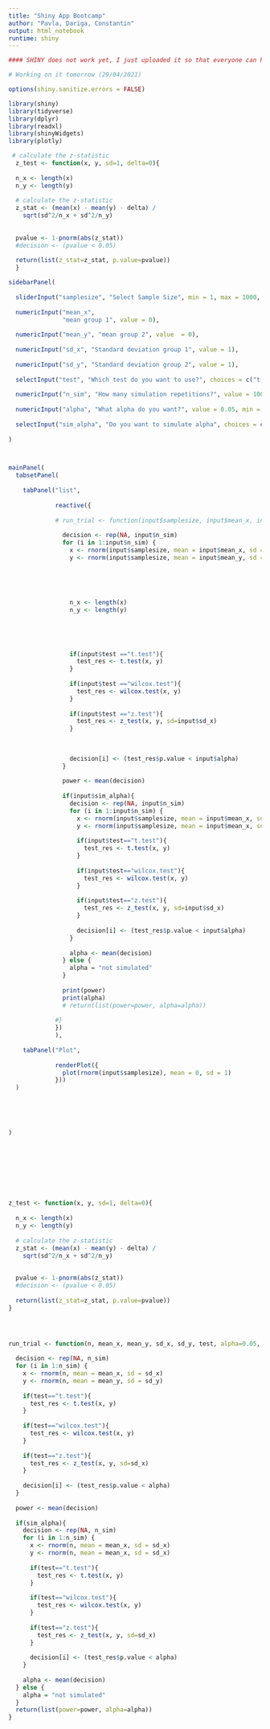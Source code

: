 ---
title: "Shiny App Bootcamp"
author: "Pavla, Dariga, Constantin"
output: html_notebook
runtime: shiny
---
```{r}
#### SHINY does not work yet, I just uploaded it so that everyone can have a look if he/she wants.

# Working on it tomorrow (29/04/2021)
```

```{r echo=FALSE, message=FALSE, warning=FALSE}

options(shiny.sanitize.errors = FALSE) 

library(shiny)
library(tidyverse)
library(dplyr)
library(readxl)
library(shinyWidgets)
library(plotly)


```

```{r, echo = FALSE}
 # calculate the z-statistic
  z_test <- function(x, y, sd=1, delta=0){
  
  n_x <- length(x)
  n_y <- length(y)
  
  # calculate the z-statistic
  z_stat <- (mean(x) - mean(y) - delta) /
    sqrt(sd^2/n_x + sd^2/n_y)
  
  
  pvalue <- 1-pnorm(abs(z_stat))
  #decision <- (pvalue < 0.05)
  
  return(list(z_stat=z_stat, p.value=pvalue))
  }

```

```{r, echo = FALSE}
sidebarPanel(
  
  sliderInput("samplesize", "Select Sample Size", min = 1, max = 1000, value = 100),
  
  numericInput("mean_x", 
               "mean group 1", value = 0), 
  
  numericInput("mean_y", "mean group 2", value  = 0),
  
  numericInput("sd_x", "Standard deviation group 1", value = 1), 
  
  numericInput("sd_y", "Standard deviation group 2", value = 1),
  
  selectInput("test", "Which test do you want to use?", choices = c("t.test", "z.test", "wilcox.test")), 
  
  numericInput("n_sim", "How many simulation repetitions?", value = 1000),
  
  numericInput("alpha", "What alpha do you want?", value = 0.05, min = 0.001, max = 0.1),
  
  selectInput("sim_alpha", "Do you want to simulate alpha", choices = c("TRUE", "FALSE"))
  
)



mainPanel( 
  tabsetPanel(
    
    tabPanel("list",
             
             reactive({
             
             # run_trial <- function(input$samplesize, input$mean_x, input$mean_y, input$sd_x, input$sd_y, input$test, alpha=0.05, input$n_sim, sim_alpha=TRUE){
               
               decision <- rep(NA, input$n_sim)
               for (i in 1:input$n_sim) {
                 x <- rnorm(input$samplesize, mean = input$mean_x, sd = input$sd_x)
                 y <- rnorm(input$samplesize, mean = input$mean_y, sd = input$sd_y)
                 
               
                 
                 
                 
                 n_x <- length(x)
                 n_y <- length(y)
  
 

  

                 if(input$test =="t.test"){
                   test_res <- t.test(x, y)
                 }
                 
                 if(input$test =="wilcox.test"){
                   test_res <- wilcox.test(x, y)
                 }
                 
                 if(input$test =="z.test"){
                   test_res <- z_test(x, y, sd=input$sd_x)
                 }
                 
                
                 
                 decision[i] <- (test_res$p.value < input$alpha)
               }
               
               power <- mean(decision)
               
               if(input$sim_alpha){
                 decision <- rep(NA, input$n_sim)
                 for (i in 1:input$n_sim) {
                   x <- rnorm(input$samplesize, mean = input$mean_x, sd = input$sd_x)
                   y <- rnorm(input$samplesize, mean = input$mean_x, sd = input$sd_x)
                   
                   if(input$test=="t.test"){
                     test_res <- t.test(x, y)
                   }
                   
                   if(input$test=="wilcox.test"){
                     test_res <- wilcox.test(x, y)
                   }
                   
                   if(input$test=="z.test"){
                     test_res <- z_test(x, y, sd=input$sd_x)
                   }
                   
                   decision[i] <- (test_res$p.value < input$alpha)
                 }
                 
                 alpha <- mean(decision)
               } else {
                 alpha = "not simulated"
               }
               
               print(power)
               print(alpha)
               # return(list(power=power, alpha=alpha))
               
             #}
             })
             ),
    
    tabPanel("Plot",
             
             renderPlot({
               plot(rnorm(input$samplesize), mean = 0, sd = 1)
             }))
  )
  
  
  
  
  
)










```



```{r}
z_test <- function(x, y, sd=1, delta=0){
  
  n_x <- length(x)
  n_y <- length(y)
  
  # calculate the z-statistic
  z_stat <- (mean(x) - mean(y) - delta) /
    sqrt(sd^2/n_x + sd^2/n_y)
  
  
  pvalue <- 1-pnorm(abs(z_stat))
  #decision <- (pvalue < 0.05)
  
  return(list(z_stat=z_stat, p.value=pvalue))
}




run_trial <- function(n, mean_x, mean_y, sd_x, sd_y, test, alpha=0.05, n_sim, sim_alpha=TRUE){
  
  decision <- rep(NA, n_sim)
  for (i in 1:n_sim) {
    x <- rnorm(n, mean = mean_x, sd = sd_x)
    y <- rnorm(n, mean = mean_y, sd = sd_y)
    
    if(test=="t.test"){
      test_res <- t.test(x, y)
    }
    
    if(test=="wilcox.test"){
      test_res <- wilcox.test(x, y)
    }
    
    if(test=="z.test"){
      test_res <- z_test(x, y, sd=sd_x)
    }
    
    decision[i] <- (test_res$p.value < alpha)
  }
  
  power <- mean(decision)
  
  if(sim_alpha){
    decision <- rep(NA, n_sim)
    for (i in 1:n_sim) {
      x <- rnorm(n, mean = mean_x, sd = sd_x)
      y <- rnorm(n, mean = mean_x, sd = sd_x)
      
      if(test=="t.test"){
        test_res <- t.test(x, y)
      }
      
      if(test=="wilcox.test"){
        test_res <- wilcox.test(x, y)
      }
      
      if(test=="z.test"){
        test_res <- z_test(x, y, sd=sd_x)
      }
      
      decision[i] <- (test_res$p.value < alpha)
    }
    
    alpha <- mean(decision)
  } else {
    alpha = "not simulated"
  }
  return(list(power=power, alpha=alpha))
}
```




